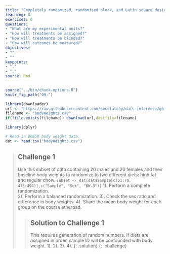 ```yaml
---
title: "Completely randomized, randomized block, and Latin square designs"
teaching: 0
exercises: 0
questions:
- "What are my experimental units?"
- "How will treatments be assigned?"
- "How will treatments be blinded?"
- "How will outcomes be measured?"
objectives:
- ""
- ""
keypoints:
- "."
- "."
source: Rmd
---
```


```r
source("../bin/chunk-options.R")
knitr_fig_path("09-")
```

```r
library(downloader)
url <- "https://raw.githubusercontent.com/smcclatchy/dals-inference/gh-pages/data/bodyWeights.csv"
filename <- "bodyWeights.csv"
if(!file.exists(filename)) download(url,destfile=filename)
```

```r
library(dplyr)

# Read in DO850 body weight data.
dat <- read.csv("bodyWeights.csv")  
```
> ## Challenge 1
> Use this subset of data containing 20 males and 20 females and
> their baseline body weights to randomize to two different diets: high fat and regular chow.
> `subset <- dat[dat$Sample[c(51:70, 475:494)],c("Sample", "Sex", "BW.3")]`
> 1). Perform a complete randomization.  
> 2). Perform a balanced randomization. 
> 3). Check the sex ratio and difference in body weights.
> 4). Share the mean body weight for each group on the course etherpad.
>
> > ## Solution to Challenge 1
> > This requires generation of random numbers. If diets are assigned in order, sample ID will be confounded with body weight.
> > 1). 
> > 2).
> > 3).
> > 4).
> {: .solution}
{: .challenge}
